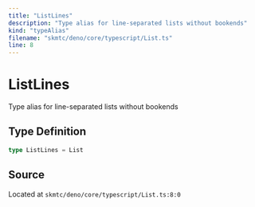 ```yaml
---
title: "ListLines"
description: "Type alias for line-separated lists without bookends"
kind: "typeAlias"
filename: "skmtc/deno/core/typescript/List.ts"
line: 8
---
```


# ListLines

Type alias for line-separated lists without bookends

## Type Definition

```typescript
type ListLines = List
```

## Source

Located at `skmtc/deno/core/typescript/List.ts:8:0`
